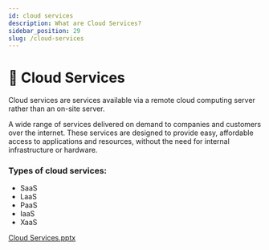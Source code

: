 ```yaml
---
id: cloud services
description: What are Cloud Services?
sidebar_position: 29
slug: /cloud-services
---
```


# 🤖 Cloud Services


Cloud services are services available via a remote cloud computing server rather than an on-site server.

A wide range of services delivered on demand to companies and customers over the internet. These services are designed to provide easy, affordable access to applications and resources, without the need for internal infrastructure or hardware.

### Types of cloud services:
- SaaS
- LaaS
- PaaS
- IaaS
- XaaS


[Cloud Services.pptx](https://s3-us-west-2.amazonaws.com/secure.notion-static.com/b403ab66-6869-4c0d-8a6b-b501b4188726/Cloud_Services.pptx)